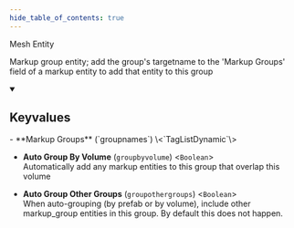 ```yaml
---
hide_table_of_contents: true
---
```


Mesh Entity

Markup group entity; add the group's targetname to the 'Markup Groups' field of a markup entity to add that entity to this group

<details open>
<summary><h2>Keyvalues</h2></summary>
- **Markup Groups** (`groupnames`) \<`TagListDynamic`\>

- **Auto Group By Volume** (`groupbyvolume`) \<`Boolean`\>\
Automatically add any markup entities to this group that overlap this volume

- **Auto Group Other Groups** (`groupothergroups`) \<`Boolean`\>\
When auto-grouping (by prefab or by volume), include other markup_group entities in this group. By default this does not happen.


 </details>

